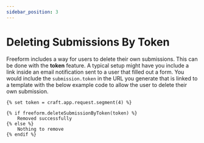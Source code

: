 ```yaml
---
sidebar_position: 3
---
```


# Deleting Submissions By Token

Freeform includes a way for users to delete their own submissions. This can be done with the **token** feature. A typical setup might have you include a link inside an email notification sent to a user that filled out a form. You would include the `submission.token` in the URL you generate that is linked to a template with the below example code to allow the user to delete their own submission.

```twig showLineNumbers
{% set token = craft.app.request.segment(4) %}

{% if freeform.deleteSubmissionByToken(token) %}
	Removed successfully
{% else %}
	Nothing to remove
{% endif %}
```
